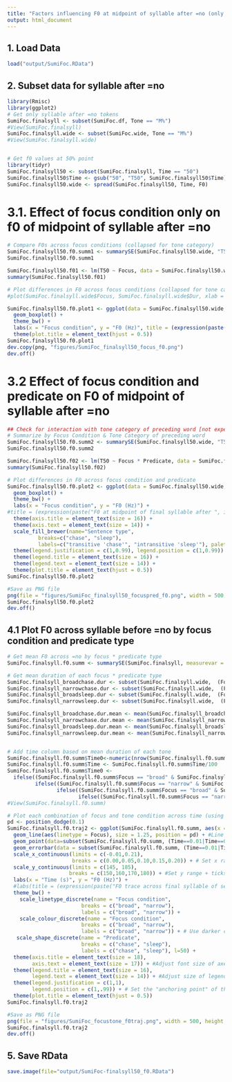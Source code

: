 ```yaml
---
title: "Factors influencing F0 at midpoint of syllable after =no (only 'chase' and 'sleep' predicates)"
output: html_document
---
```


## 1. Load Data
```r
load("output/SumiFoc.RData")
```

## 2. Subset data for syllable after =no
```r
library(Rmisc)
library(ggplot2)
# Get only syllable after =no tokens
SumiFoc.finalsyll <- subset(SumiFoc.df, Tone == "M%")
#View(SumiFoc.finalsyll)
SumiFoc.finalsyll.wide <- subset(SumiFoc.wide, Tone == "M%")
#View(SumiFoc.finalsyll.wide)


# Get f0 values at 50% point
library(tidyr)
SumiFoc.finalsyll50 <- subset(SumiFoc.finalsyll, Time == "50")
SumiFoc.finalsyll50$Time <- gsub("50", "T50", SumiFoc.finalsyll50$Time)
SumiFoc.finalsyll50.wide <- spread(SumiFoc.finalsyll50, Time, F0)
```

# 3.1. Effect of focus condition only on f0 of midpoint of syllable after =no
```r
# Compare F0s across focus conditions (collapsed for tone category)
SumiFoc.finalsyll50.f0.summ1 <- summarySE(SumiFoc.finalsyll50.wide, "T50", groupvars = "Focus", na.rm = TRUE)
SumiFoc.finalsyll50.f0.summ1

SumiFoc.finalsyll50.f01 <- lm(T50 ~ Focus, data = SumiFoc.finalsyll50.wide)
summary(SumiFoc.finalsyll50.f01)

# Plot differences in F0 across focus conditions (collapsed for tone category)
#plot(SumiFoc.finalsyll.wide$Focus, SumiFoc.finalsyll.wide$Dur, xlab = "Focus condition", ylab = "F0 (ms)", main = expression(paste("F0 of ", italic("=no"), " by focus condition")))

SumiFoc.finalsyll50.f0.plot1 <- ggplot(data = SumiFoc.finalsyll50.wide, aes(x = Focus, fill = Focus, y = T50)) +
  geom_boxplot() +
  theme_bw() +
  labs(x = "Focus condition", y = "F0 (Hz)", title = (expression(paste("F0 at midpoint of final syllable after ", italic("=no"), " by focus condition")))) +
  theme(plot.title = element_text(hjust = 0.5))
SumiFoc.finalsyll50.f0.plot1
dev.copy(png, "figures/SumiFoc_finalsyll50_focus_f0.png")
dev.off()
```

# 3.2 Effect of focus condition and predicate on F0 of midpoint of syllable after =no
```r
## Check for interaction with tone category of preceding word [not expected]
# Summarize by Focus Condition & Tone Category of preceding word
SumiFoc.finalsyll50.f0.summ2 <- summarySE(SumiFoc.finalsyll50.wide, "T50", groupvars = c("Focus", "Predicate"), na.rm = TRUE)
SumiFoc.finalsyll50.f0.summ2

SumiFoc.finalsyll50.f02 <- lm(T50 ~ Focus * Predicate, data = SumiFoc.finalsyll50.wide)
summary(SumiFoc.finalsyll50.f02)

# Plot differences in F0 across focus condition and predicate
SumiFoc.finalsyll50.f0.plot2 <- ggplot(data = SumiFoc.finalsyll50.wide, aes(x = Focus, fill = Predicate,  y = T50)) +
  geom_boxplot() +
  theme_bw() +
  labs(x = "Focus condition", y = "F0 (Hz)") +
#title = (expression(paste("F0 at midpoint of final syllable after ", italic("=no")))))
  theme(axis.title = element_text(size = 16)) +
  theme(axis.text = element_text(size = 14)) +
  scale_fill_brewer(name="Sentence type",
          breaks=c("chase", "sleep"),
          labels=c("transitive 'chase'", "intransitive 'sleep'"), palette="YlGnBu") +
  theme(legend.justification = c(1,0.99), legend.position = c(1,0.99)) +
  theme(legend.title = element_text(size = 16)) +
  theme(legend.text = element_text(size = 14)) +
  theme(plot.title = element_text(hjust = 0.5))
SumiFoc.finalsyll50.f0.plot2

#Save as PNG file
png(file = "figures/SumiFoc_finalsyll50_focuspred_f0.png", width = 500, height = 450, res = 72)
SumiFoc.finalsyll50.f0.plot2
dev.off()
```

## 4.1 Plot F0 across syllable before =no by focus condition and predicate type
```r
# Get mean F0 across =no by focus * predicate type
SumiFoc.finalsyll.f0.summ <- summarySE(SumiFoc.finalsyll, measurevar = "F0", groupvars=c("Focus", "Predicate", "Time"), na.rm=TRUE, conf.interval=0.95, .drop=TRUE)

# Get mean duration of each focus * predicate type
SumiFoc.finalsyll_broadchase.dur <- subset(SumiFoc.finalsyll.wide,  (Focus == "broad" & Predicate == "chase"),  select = c(Focus, Predicate, Dur))
SumiFoc.finalsyll_narrowchase.dur <- subset(SumiFoc.finalsyll.wide,  (Focus == "narrow" & Predicate == "chase"),  select = c(Focus, Predicate, Dur))
SumiFoc.finalsyll_broadsleep.dur <- subset(SumiFoc.finalsyll.wide,  (Focus == "broad" & Predicate == "sleep"),  select = c(Focus, Predicate, Dur))
SumiFoc.finalsyll_narrowsleep.dur <- subset(SumiFoc.finalsyll.wide,  (Focus == "narrow" & Predicate == "sleep"),  select = c(Focus, Predicate, Dur))

SumiFoc.finalsyll_broadchase.dur.mean <- mean(SumiFoc.finalsyll_broadchase.dur$Dur)
SumiFoc.finalsyll_narrowchase.dur.mean <- mean(SumiFoc.finalsyll_narrowchase.dur$Dur)
SumiFoc.finalsyll_broadsleep.dur.mean <- mean(SumiFoc.finalsyll_broadsleep.dur$Dur)
SumiFoc.finalsyll_narrowsleep.dur.mean <- mean(SumiFoc.finalsyll_narrowsleep.dur$Dur)


# Add time column based on mean duration of each tone
SumiFoc.finalsyll.f0.summ$Time0<-numeric(nrow(SumiFoc.finalsyll.f0.summ))
SumiFoc.finalsyll.f0.summ$Time <- SumiFoc.finalsyll.f0.summ$Time/100
SumiFoc.finalsyll.f0.summ$Time0 <-
  ifelse((SumiFoc.finalsyll.f0.summ$Focus == "broad" & SumiFoc.finalsyll.f0.summ$Predicate == "chase"), SumiFoc.finalsyll.f0.summ$Time*SumiFoc.finalsyll_broadchase.dur.mean,
         ifelse((SumiFoc.finalsyll.f0.summ$Focus == "narrow" & SumiFoc.finalsyll.f0.summ$Predicate == "chase"), SumiFoc.finalsyll.f0.summ$Time*SumiFoc.finalsyll_narrowchase.dur.mean,
                ifelse((SumiFoc.finalsyll.f0.summ$Focus == "broad" & SumiFoc.finalsyll.f0.summ$Predicate == "sleep"), SumiFoc.finalsyll.f0.summ$Time*SumiFoc.finalsyll_broadsleep.dur.mean,
                       ifelse((SumiFoc.finalsyll.f0.summ$Focus == "narrow" & SumiFoc.finalsyll.f0.summ$Predicate == "sleep"), SumiFoc.finalsyll.f0.summ$Time*SumiFoc.finalsyll_narrowsleep.dur.mean, 0))))
#View(SumiFoc.finalsyll.f0.summ)

# Plot each combination of focus and tone condition across time (using mean duration of each combination)
pd <- position_dodge(0.1)
SumiFoc.finalsyll.f0.traj2 <- ggplot(SumiFoc.finalsyll.f0.summ, aes(x = Time0, y = F0, colour = Focus, linetype = Focus, shape = Predicate, group = interaction(Focus,Predicate))) + #Use x=Time for equal time
  geom_line(aes(linetype = Focus), size = 1.25, position = pd) + #Line type depends on focus condition
  geom_point(data=subset(SumiFoc.finalsyll.f0.summ, (Time==0.01|Time==0.2|Time==0.4|Time==0.6|Time==0.8|Time==1)), aes(shape = Predicate), size = 5, position = pd) + #Only show the points for a subset of the data
  geom_errorbar(data = subset(SumiFoc.finalsyll.f0.summ, (Time==0.01|Time==0.2|Time==0.4|Time==0.6|Time==0.8|Time==1)), aes(ymin = F0-sd/2, ymax = F0+sd/2), width = 1.0, position = pd) + #Only show half the SD for a subset of the data
  scale_x_continuous(limits = c(-0.01,0.21),
                     breaks = c(0.00,0.05,0.10,0.15,0.20)) + # Set x range + ticks
  scale_y_continuous(limits = c(145, 185), 
                    breaks = c(150,160,170,180)) + #Set y range + ticks
  labs(x = "Time (s)", y = "F0 (Hz)") +
  #labs(title = (expression(paste("F0 trace across final syllable of sentence"))) +
  theme_bw() +
    scale_linetype_discrete(name = "Focus condition",
                        breaks = c("broad", "narrow"),
                        labels = c("broad", "narrow")) +
    scale_colour_discrete(name = "Focus condition",
                        breaks = c("broad", "narrow"),
                        labels = c("broad", "narrow")) + # Use darker colors, lightness=50
   scale_shape_discrete(name = "Predicate",
                        breaks = c("chase", "sleep"),
                        labels = c("chase", "sleep"), l=50) + 
  theme(axis.title = element_text(size = 18),
        axis.text = element_text(size = 17)) + #Adjust font size of axes
  theme(legend.title = element_text(size = 16),
        legend.text = element_text(size = 14)) + #Adjust size of legend
  theme(legend.justification = c(1,1),
        legend.position = c(1,.99)) + # Set the "anchoring point" of the legend (bottom-left is 0,0; top-right is 1,1); Put top-right corner of legend box in top-right corner of graph
  theme(plot.title = element_text(hjust = 0.5))
SumiFoc.finalsyll.f0.traj2

#Save as PNG file
png(file = "figures/SumiFoc_focustone_f0traj.png", width = 500, height = 450, res = 72)
SumiFoc.finalsyll.f0.traj2
dev.off()
```


## 5. Save RData
```r
save.image(file="output/SumiFoc-finalsyll50_f0.RData")
```
